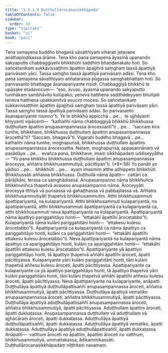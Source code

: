 ```yaml
---
title: "1.5.1.9 Duṭṭhullārocanasikkhāpada"
tableOfContents: false
sidebar:
  order: 10
type: "tipitaka"
basket: "vi"
book: "paci"
---
```



<DynamicBreadcrumb />

<Division number="78" book="paci">

<Paragraph number="295" book="paci">
Tena samayena buddho bhagavā sāvatthiyaṃ viharati jetavane anāthapiṇḍikassa ārāme. Tena kho pana samayena āyasmā upanando sakyaputto chabbaggiyehi bhikkhūhi saddhiṃ bhaṇḍanakato hoti. So sañcetanikaṃ sukkavissaṭṭhiṃ āpattiṃ āpajjitvā saṃghaṃ tassā āpattiyā parivāsaṃ yāci. Tassa saṃgho tassā āpattiyā parivāsaṃ adāsi. Tena kho pana samayena sāvatthiyaṃ aññatarassa pūgassa saṃghabhattaṃ hoti. So parivasanto bhattagge āsanapariyante nisīdi. Chabbaggiyā bhikkhū te upāsake etadavocuṃ—  “eso, āvuso, āyasmā upanando sakyaputto tumhākaṃ sambhāvito kulūpako; yeneva hatthena saddhādeyyaṃ bhuñjati teneva hatthena upakkamitvā asuciṃ mocesi. So sañcetanikaṃ sukkavissaṭṭhiṃ āpattiṃ āpajjitvā saṃghaṃ tassā āpattiyā parivāsaṃ yāci. Tassa saṃgho tassā āpattiyā parivāsaṃ adāsi. So parivasanto āsanapariyante nisinno”ti.
</Paragraph>

<Paragraph number="296" book="paci">
Ye te bhikkhū appicchā …pe…  te ujjhāyanti khiyyanti vipācenti—  “kathañhi nāma chabbaggiyā bhikkhū bhikkhussa duṭṭhullaṃ āpattiṃ anupasampannassa ārocessantī”ti …pe…  “saccaṃ kira tumhe, bhikkhave, bhikkhussa duṭṭhullaṃ āpattiṃ anupasampannassa ārocethā”ti? “Saccaṃ, bhagavā”ti. Vigarahi buddho bhagavā …pe…  kathañhi nāma tumhe, moghapurisā, bhikkhussa duṭṭhullaṃ āpattiṃ anupasampannassa ārocessatha. Netaṃ, moghapurisā, appasannānaṃ vā pasādāya …pe…  evañca pana, bhikkhave, imaṃ sikkhāpadaṃ uddiseyyātha—
</Paragraph>

</Division>
<Division number="79" book="paci">

<Paragraph number="297" book="paci">
<Emphasis>“Yo pana bhikkhu bhikkhussa duṭṭhullaṃ āpattiṃ anupasampannassa āroceyya, aññatra bhikkhusammutiyā, pācittiyan”</Emphasis>ti. (*9*:<Emphasis>58</Emphasis>)
</Paragraph>

</Division>
<Division number="80" book="paci">

<Paragraph number="298" book="paci">
<Emphasis>Yo panā</Emphasis>ti yo yādiso …pe…  <Emphasis>bhikkhū</Emphasis>ti …pe…  ayaṃ imasmiṃ atthe adhippeto bhikkhūti.
</Paragraph>

<Paragraph number="299" book="paci">
<Emphasis>Bhikkhussā</Emphasis>ti aññassa bhikkhussa.
</Paragraph>

<Paragraph number="300" book="paci">
<Emphasis>Duṭṭhullā</Emphasis> nāma āpatti—  cattāri ca pārājikāni, terasa ca saṃghādisesā.
</Paragraph>

<Paragraph number="301" book="paci">
<Emphasis>Anupasampanno</Emphasis> nāma bhikkhuñca bhikkhuniñca ṭhapetvā avaseso anupasampanno nāma.
</Paragraph>

<Paragraph number="302" book="paci">
<Emphasis>Āroceyyā</Emphasis>ti āroceyya itthiyā vā purisassa vā gahaṭṭhassa vā pabbajitassa vā.
</Paragraph>

<Paragraph number="303" book="paci">
<Emphasis>Aññatra bhikkhusammutiyā</Emphasis>ti ṭhapetvā bhikkhusammutiṃ.
</Paragraph>

<Paragraph number="304" book="paci">
Atthi bhikkhusammuti āpattipariyantā, na kulapariyantā. Atthi bhikkhusammuti kulapariyantā, na āpattipariyantā, atthi bhikkhusammuti āpattipariyantā ca kulapariyantā ca, atthi bhikkhusammuti neva āpattipariyantā na kulapariyantā.
</Paragraph>

<Paragraph number="305" book="paci">
<Emphasis>Āpattipariyantā</Emphasis> nāma āpattiyo pariggahitāyo honti—  “ettakāhi āpattīhi ārocetabbo”ti.
</Paragraph>

<Paragraph number="306" book="paci">
<Emphasis>Kulapariyantā</Emphasis> nāma kulāni pariggahitāni honti—  “ettakesu kulesu ārocetabbo”ti. <Emphasis>Āpattipariyantā ca kulapariyantā ca</Emphasis> nāma āpattiyo ca pariggahitāyo honti, kulāni ca pariggahitāni honti—  “ettakāhi āpattīhi ettakesu kulesu ārocetabbo”ti. <Emphasis>Neva āpattipariyantā na kulapariyantā</Emphasis> nāma āpattiyo ca apariggahitāyo honti, kulāni ca apariggahitāni honti—  “ettakāhi āpattīhi ettakesu kulesu ārocetabbo”ti.
</Paragraph>

</Division>
<Division number="81" book="paci">

<Paragraph number="307" book="paci">
Āpattipariyante yā āpattiyo pariggahitāyo honti, tā āpattiyo ṭhapetvā aññāhi āpattīhi āroceti, āpatti pācittiyassa.
</Paragraph>

<Paragraph number="308" book="paci">
Kulapariyante yāni kulāni pariggahitāni honti, tāni kulāni ṭhapetvā aññesu kulesu āroceti, āpatti pācittiyassa.
</Paragraph>

<Paragraph number="309" book="paci">
Āpattipariyante ca kulapariyante ca yā āpattiyo pariggahitāyo honti, tā āpattiyo ṭhapetvā yāni kulāni pariggahitāni honti, tāni kulāni ṭhapetvā aññāhi āpattīhi aññesu kulesu āroceti, āpatti pācittiyassa.
</Paragraph>

<Paragraph number="310" book="paci">
Neva āpattipariyante na kulapariyante, anāpatti.
</Paragraph>

</Division>
<Division number="82" book="paci">

<Paragraph number="311" book="paci">
Duṭṭhullāya āpattiyā duṭṭhullāpattisaññī anupasampannassa āroceti, aññatra bhikkhusammutiyā, āpatti pācittiyassa.
</Paragraph>

<Paragraph number="312" book="paci">
Duṭṭhullāya āpattiyā vematiko anupasampannassa āroceti, aññatra bhikkhusammutiyā, āpatti pācittiyassa.
</Paragraph>

<Paragraph number="313" book="paci">
Duṭṭhullāya āpattiyā aduṭṭhullāpattisaññī anupasampannassa āroceti, aññatra bhikkhusammutiyā, āpatti pācittiyassa.
</Paragraph>

<Paragraph number="314" book="paci">
Aduṭṭhullaṃ āpattiṃ āroceti, āpatti dukkaṭassa.
</Paragraph>

<Paragraph number="315" book="paci">
Anupasampannassa duṭṭhullaṃ vā aduṭṭhullaṃ vā ajjhācāraṃ āroceti, āpatti dukkaṭassa.
</Paragraph>

<Paragraph number="316" book="paci">
Aduṭṭhullāya āpattiyā duṭṭhullāpattisaññī, āpatti dukkaṭassa.
</Paragraph>

<Paragraph number="317" book="paci">
Aduṭṭhullāya āpattiyā vematiko, āpatti dukkaṭassa.
</Paragraph>

<Paragraph number="318" book="paci">
Aduṭṭhullāya āpattiyā aduṭṭhullāpattisaññī, āpatti dukkaṭassa.
</Paragraph>

</Division>
<Division number="83" book="paci">

<Paragraph number="319" book="paci">
Anāpatti—  vatthuṃ āroceti no āpattiṃ, āpattiṃ āroceti no vatthuṃ, bhikkhusammutiyā, ummattakassa, ādikammikassāti.

</Paragraph>
</Division>

<Paragraph number="320" type="center" book="paci">
Duṭṭhullārocanasikkhāpadaṃ niṭṭhitaṃ navamaṃ.
</Paragraph>
